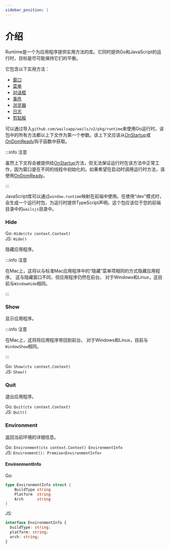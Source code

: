 ```yaml
---
sidebar_position: 1
---
```


# 介绍

Runtime是一个为应用程序提供实用方法的库。它同时提供Go和JavaScript的运行时，目标是尽可能保持它们的平衡。

它包含以下实用方法：

- [窗口](window.mdx)
- [菜单](menu.mdx)
- [对话框](dialog.mdx)
- [事件](events.mdx)
- [浏览器](browser.mdx)
- [日志](log.mdx)
- [剪贴板](clipboard.mdx)

可以通过导入`github.com/wailsapp/wails/v2/pkg/runtime`来使用Go运行时。该包中的所有方法都以上下文作为第一个参数。该上下文应该从[OnStartup](../options.mdx#onstartup)或[OnDomReady](../options.mdx#ondomready)钩子函数中获取。

:::info 注意

虽然上下文将会被提供给[OnStartup](../options.mdx#onstartup)方法，但无法保证运行时在该方法中正常工作，因为窗口是在不同的线程中初始化的。如果希望在启动时调用运行时方法，请使用[OnDomReady](../options.mdx#ondomready)。

:::

JavaScript库可以通过`window.runtime`映射在前端中使用。在使用“dev”模式时，会生成一个运行时包，为运行时提供TypeScript声明。这个包应该位于您的前端目录中的`wailsjs`目录中。

### Hide

Go: `Hide(ctx context.Context)`<br/>
JS: `Hide()`

隐藏应用程序。

:::info 注意

在Mac上，这将以与标准Mac应用程序中的“隐藏”菜单项相同的方式隐藏应用程序。
这与隐藏窗口不同，但应用程序仍然在前台。
对于Windows和Linux，这目前与`WindowHide`相同。

:::

### Show

显示应用程序。

:::info 注意

在Mac上，这将将应用程序带回到前台。
对于Windows和Linux，目前与`WindowShow`相同。

:::

Go: `Show(ctx context.Context)`<br/>
JS: `Show()`

### Quit

退出应用程序。

Go: `Quit(ctx context.Context)`<br/>
JS: `Quit()`

### Environment

返回当前环境的详细信息。

Go: `Environment(ctx context.Context) EnvironmentInfo`<br/>
JS: `Environment(): Promise<EnvironmentInfo>`

#### EnvironmentInfo

Go:

```go
type EnvironmentInfo struct {
	BuildType string
	Platform  string
	Arch      string
}
```

JS:

```ts
interface EnvironmentInfo {
  buildType: string;
  platform: string;
  arch: string;
}
```